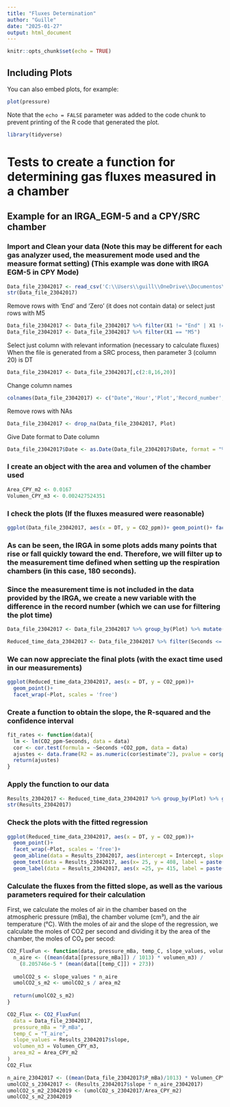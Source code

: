 ```yaml
---
title: "Fluxes Determination"
author: "Guille"
date: "2025-01-27"
output: html_document
---
```


```r
knitr::opts_chunk$set(echo = TRUE)

```

## Including Plots

You can also embed plots, for example:

```r
plot(pressure)
```

Note that the `echo = FALSE` parameter was added to the code chunk to prevent printing of the R code that generated the plot.

```r
library(tidyverse)
```

# Tests to create a function for determining gas fluxes measured in a chamber

## Example for an IRGA_EGM-5 and a CPY/SRC chamber

### Import and Clean your data (Note this may be different for each gas analyzer used, the measurement mode used and the measure format setting) (This example was done with IRGA EGM-5 in CPY Mode)

```r
Data_file_23042017 <- read_csv('C:\\Users\\guill\\OneDrive\\Documentos\\R\\Datos_FP\\23042017.TXT', skip = 2, col_names = FALSE, comment= 'Start')
str(Data_file_23042017)

```

Remove rows with 'End' and 'Zero' (it does not contain data) or select just rows with M5

```r

Data_file_23042017 <- Data_file_23042017 %>% filter(X1 != "End" | X1 != "Zero")
Data_file_23042017 <- Data_file_23042017 %>% filter(X1 == "M5")
```

Select just column with relevant information (necessary to calculate fluxes) When the file is generated from a SRC process, then parameter 3 (column 20) is DT

```r

Data_file_23042017 <- Data_file_23042017[,c(2:8,16,20)]
```

Change column names

```r
colnames(Data_file_23042017) <- c("Date",'Hour','Plot','Record_number','CO2_ppm','P_mBa','Flow',"T_aire", "DT")
```

Remove rows with NAs

```r
Data_file_23042017 <- drop_na(Data_file_23042017, Plot)
```

Give Date format to Date column

```r
Data_file_23042017$Date <- as.Date(Data_file_23042017$Date, format = "%d/%m/%Y")
```

### I create an object with the area and volumen of the chamber used

```r
Area_CPY_m2 <- 0.0167
Volumen_CPY_m3 <- 0.002427524351
```

### I check the plots (If the fluxes measured were reasonable)

```r
ggplot(Data_file_23042017, aes(x = DT, y = CO2_ppm))+ geom_point()+ facet_wrap(~Plot, scales = 'free')
```

### As can be seen, the IRGA in some plots adds many points that rise or fall quickly toward the end. Therefore, we will filter up to the measurement time defined when setting up the respiration chambers (in this case, 180 seconds).

### Since the measurement time is not included in the data provided by the IRGA, we create a new variable with the difference in the record number (which we can use for filtering the plot time)

```r
Data_file_23042017 <- Data_file_23042017 %>% group_by(Plot) %>% mutate(Seconds = Record_number-first(Record_number))

Reduced_time_data_23042017 <- Data_file_23042017 %>% filter(Seconds <= 180)
```

### We can now appreciate the final plots (with the exact time used in our measurements)

```r
ggplot(Reduced_time_data_23042017, aes(x = DT, y = CO2_ppm))+
  geom_point()+
  facet_wrap(~Plot, scales = 'free')
```

### Create a function to obtain the slope, the R-squared and the confidence interval

```r
fit_rates <- function(data){
  lm <- lm(CO2_ppm~Seconds, data = data)
  cor <- cor.test(formula = ~Seconds +CO2_ppm, data = data)
  ajustes <- data.frame(R2 = as.numeric(cor$estimate^2), pvalue = cor$p.value, slope = as.numeric(lm$coefficients[2]), Intercept = as.numeric(lm$coefficients[1]), n = nrow(data), Conf_2.5 = confint(lm)[2,1], Conf_97.5 = confint(lm)[2,2])
  return(ajustes)
}
```

### Apply the function to our data

```r
Results_23042017 <- Reduced_time_data_23042017 %>% group_by(Plot) %>% group_modify(~fit_rates(data=.x))
str(Results_23042017)
```

### Check the plots with the fitted regression

```r
ggplot(Reduced_time_data_23042017, aes(x = DT, y = CO2_ppm))+
  geom_point()+
  facet_wrap(~Plot, scales = 'free')+
  geom_abline(data = Results_23042017, aes(intercept = Intercept, slope = slope), color = "red")+
  geom_text(data = Results_23042017, aes(x= 25, y = 408, label = paste("R2 =", round(R2, 2))), size = 3)+
  geom_label(data = Results_23042017, aes(x =25, y= 415, label = paste("Slp=", round(slope, 4))), size =3)
```

### Calculate the fluxes from the fitted slope, as well as the various parameters required for their calculation

First, we calculate the moles of air in the chamber based on the atmospheric pressure (mBa), the chamber volume (cm³), and the air temperature (°C). With the moles of air and the slope of the regression, we calculate the moles of CO2 per second and dividing it by the area of the chamber, the moles of CO₂ per secod:

```r
CO2_FluxFun <- function(data, pressure_mBa, temp_C, slope_values, volumen_m3, area_m2) {
  n_aire <- ((mean(data[[pressure_mBa]]) / 1013) * volumen_m3) / 
    (8.205746e-5 * (mean(data[[temp_C]]) + 273))
  
  umolCO2_s <- slope_values * n_aire
  umolCO2_s_m2 <- umolCO2_s / area_m2
  
  return(umolCO2_s_m2)
}
```

```r
CO2_Flux <- CO2_FluxFun(
  data = Data_file_23042017, 
  pressure_mBa = "P_mBa", 
  temp_C = "T_aire", 
  slope_values = Results_23042017$slope, 
  volumen_m3 = Volumen_CPY_m3, 
  area_m2 = Area_CPY_m2
)
CO2_Flux
```

```r
n_aire_23042017 <- ((mean(Data_file_23042017$P_mBa)/1013) * Volumen_CPY_m3) / (8.205746e-5 * (mean(Data_file_23042017$T_aire + 273)))
umolCO2_s_23042017 <- (Results_23042017$slope * n_aire_23042017)
umolCO2_s_m2_23042019 <- (umolCO2_s_23042017/Area_CPY_m2)
umolCO2_s_m2_23042019
```

